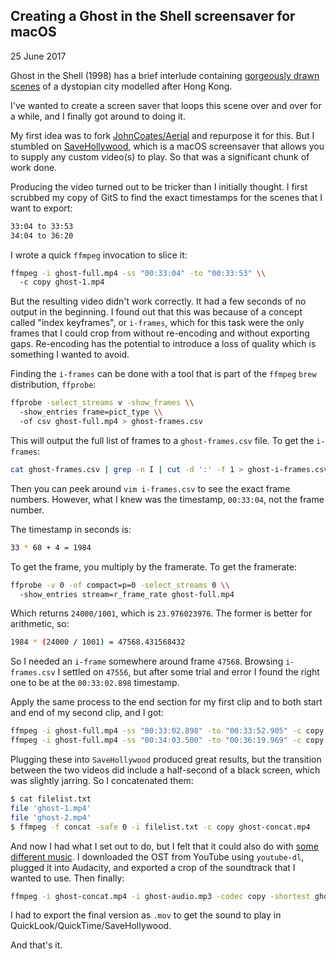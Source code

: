 ## Creating a Ghost in the Shell screensaver for macOS

<time dateTime="2017-06-25">25 June 2017</time>

Ghost in the Shell (1998) has a brief interlude containing [gorgeously drawn scenes](https://www.youtube.com/watch?v=gXTnl1FVFBw) of a dystopian city modelled after Hong Kong.

I've wanted to create a screen saver that loops this scene over and over for a while, and I finally got around to doing it.

My first idea was to fork [JohnCoates/Aerial](https://github.com/JohnCoates/Aerial) and repurpose it for this. But I stumbled on [SaveHollywood](http://s.sudre.free.fr/Software/SaveHollywood/about.html), which is a macOS screensaver that allows you to supply any custom video(s) to play. So that was a significant chunk of work done.

Producing the video turned out to be tricker than I initially thought. I first scrubbed my copy of GitS to find the exact timestamps for the scenes that I want to export:

```bash
33:04 to 33:53
34:04 to 36:20
```

I wrote a quick `ffmpeg` invocation to slice it:

```bash
ffmpeg -i ghost-full.mp4 -ss "00:33:04" -to "00:33:53" \\
  -c copy ghost-1.mp4
```

But the resulting video didn't work correctly. It had a few seconds of no output in the beginning. I found out that this was because of a concept called "index keyframes", or `i-frames`, which for this task were the only frames that I could crop from without re-encoding and without exporting gaps. Re-encoding has the potential to introduce a loss of quality which is something I wanted to avoid.

Finding the `i-frames` can be done with a tool that is part of the `ffmpeg` `brew` distribution, `ffprobe`:

```bash
ffprobe -select_streams v -show_frames \\
  -show_entries frame=pict_type \\
  -of csv ghost-full.mp4 > ghost-frames.csv
```

This will output the full list of frames to a `ghost-frames.csv` file. To get the `i-frames`:

```bash
cat ghost-frames.csv | grep -n I | cut -d ':' -f 1 > ghost-i-frames.csv
```

Then you can peek around `vim i-frames.csv` to see the exact frame numbers. However, what I knew was the timestamp, `00:33:04`, not the frame number.

The timestamp in seconds is:

```bash
33 * 60 + 4 = 1984
```

To get the frame, you multiply by the framerate. To get the framerate:

```bash
ffprobe -v 0 -of compact=p=0 -select_streams 0 \\
  -show_entries stream=r_frame_rate ghost-full.mp4
```

Which returns `24000/1001`, which is `23.976023976`. The former is better for arithmetic, so:

```bash
1984 * (24000 / 1001) = 47568.431568432
```

So I needed an `i-frame` somewhere around frame `47568`. Browsing `i-frames.csv` I settled on `47556`, but after some trial and error I found the right one to be at the `00:33:02.898` timestamp.

Apply the same process to the end section for my first clip and to both start and end of my second clip, and I got:

```bash
ffmpeg -i ghost-full.mp4 -ss "00:33:02.898" -to "00:33:52.905" -c copy ghost-1.mp4
ffmpeg -i ghost-full.mp4 -ss "00:34:03.500" -to "00:36:19.969" -c copy ghost-2.mp4
```

Plugging these into `SaveHollywood` produced great results, but the transition between the two videos did include a half-second of a black screen, which was slightly jarring. So I concatenated them:

```bash
$ cat filelist.txt
file 'ghost-1.mp4'
file 'ghost-2.mp4'
$ ffmpeg -f concat -safe 0 -i filelist.txt -c copy ghost-concat.mp4
```

And now I had what I set out to do, but I felt that it could also do with [some different music](https://youtu.be/GvaC6cIrntI?t=10m37s). I downloaded the OST from YouTube using `youtube-dl`, plugged it into Audacity, and exported a crop of the soundtrack that I wanted to use. Then finally:

```bash
ffmpeg -i ghost-concat.mp4 -i ghost-audio.mp3 -codec copy -shortest ghost-saver.mov
```

I had to export the final version as `.mov` to get the sound to play in QuickLook/QuickTime/SaveHollywood.

And that's it.
